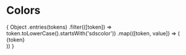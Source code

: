 
<Meta title="Foundations/Design Tokens/Colors" />

# Colors

<div className="color-swatches">
  {
    Object
      .entries(tokens)
      .filter(([token]) => token.toLowerCase().startsWith('sdscolor'))
      .map(([token, value]) => (
        <div
          className="color-swatch-wrapper"
          title={token}
          key={token}
        >
          <div className="color-swatch" style={{ backgroundColor: value }} />
          <div className="color-swatch-label">
            {token}
          </div>
        </div>
      ))
  }
</div>

<style>
{`
  .color-swatches {
    display: grid;
    grid-template-columns: repeat(5, auto);
    gap: 2rem;
    justify-items: center;
  }

  .color-swatch-wrapper {
    justify-content: center;
    flex-direction: column;
    display: flex;
  }

  .color-swatch {
    border-radius: 100%;
    display: flex;
    height: 150px;
    width: 150px;
  }

  .color-swatch-label {
    background: #fff;
    color: #000;
    font-size: 10px;
    margin-top: 1rem;
    text-align: center;
  }
`}
</style>

